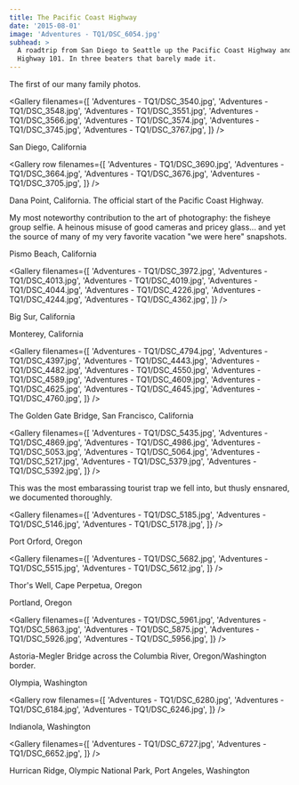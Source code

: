 ```yaml
---
title: The Pacific Coast Highway
date: '2015-08-01'
image: 'Adventures - TQ1/DSC_6054.jpg'
subhead: >
  A roadtrip from San Diego to Seattle up the Pacific Coast Highway and U.S.
  Highway 101. In three beaters that barely made it.
---
```


<Photo filename="Adventures - TQ1/DSC_3515.jpg">The first of our many family photos.</Photo>

<Gallery filenames={[
  'Adventures - TQ1/DSC_3540.jpg',
  'Adventures - TQ1/DSC_3548.jpg',
  'Adventures - TQ1/DSC_3551.jpg',
  'Adventures - TQ1/DSC_3566.jpg',
  'Adventures - TQ1/DSC_3574.jpg',
  'Adventures - TQ1/DSC_3745.jpg',
  'Adventures - TQ1/DSC_3767.jpg',
]} />

<Photo filename="Adventures - TQ1/DSC_3662.jpg">San Diego, California</Photo>

<Gallery row filenames={[
  'Adventures - TQ1/DSC_3690.jpg',
  'Adventures - TQ1/DSC_3664.jpg',
  'Adventures - TQ1/DSC_3676.jpg',
  'Adventures - TQ1/DSC_3705.jpg',
]} />

<Photo filename="Adventures - TQ1/DSC_3718.jpg">Dana Point, California. The official start of the Pacific Coast Highway.</Photo>

<Story filename="Adventures - TQ1/DSC_3739.jpg" copy="right">
  My most noteworthy contribution to the art of photography: the fisheye group
  selfie. A heinous misuse of good cameras and pricey glass... and yet the
  source of many of my very favorite vacation "we were here" snapshots.
</Story>

<Photo filename="Adventures - TQ1/DSC_3990.jpg">Pismo Beach, California</Photo>

<Gallery filenames={[
  'Adventures - TQ1/DSC_3972.jpg',
  'Adventures - TQ1/DSC_4013.jpg',
  'Adventures - TQ1/DSC_4019.jpg',
  'Adventures - TQ1/DSC_4044.jpg',
  'Adventures - TQ1/DSC_4226.jpg',
  'Adventures - TQ1/DSC_4244.jpg',
  'Adventures - TQ1/DSC_4362.jpg',
]} />

<Photo filename="Adventures - TQ1/DSC_4335.jpg">Big Sur, California</Photo>

<Photo filename="Adventures - TQ1/DSC_4778.jpg">Monterey, California</Photo>

<Gallery filenames={[
  'Adventures - TQ1/DSC_4794.jpg',
  'Adventures - TQ1/DSC_4397.jpg',
  'Adventures - TQ1/DSC_4443.jpg',
  'Adventures - TQ1/DSC_4482.jpg',
  'Adventures - TQ1/DSC_4550.jpg',
  'Adventures - TQ1/DSC_4589.jpg',
  'Adventures - TQ1/DSC_4609.jpg',
  'Adventures - TQ1/DSC_4625.jpg',
  'Adventures - TQ1/DSC_4645.jpg',
  'Adventures - TQ1/DSC_4760.jpg',
]} />

<Photo filename="Adventures - TQ1/DSC_4859.jpg">The Golden Gate Bridge, San Francisco, California</Photo>

<Gallery filenames={[
  'Adventures - TQ1/DSC_5435.jpg',
  'Adventures - TQ1/DSC_4869.jpg',
  'Adventures - TQ1/DSC_4986.jpg',
  'Adventures - TQ1/DSC_5053.jpg',
  'Adventures - TQ1/DSC_5064.jpg',
  'Adventures - TQ1/DSC_5217.jpg',
  'Adventures - TQ1/DSC_5379.jpg',
  'Adventures - TQ1/DSC_5392.jpg',
]} />

<Text>
  This was the most embarassing tourist trap we fell into, but thusly ensnared,
  we documented thoroughly.
</Text>

<Gallery filenames={[
  'Adventures - TQ1/DSC_5185.jpg',
  'Adventures - TQ1/DSC_5146.jpg',
  'Adventures - TQ1/DSC_5178.jpg',
]} />

<Photo filename="Adventures - TQ1/DSC_5474.jpg">Port Orford, Oregon</Photo>

<Gallery filenames={[
  'Adventures - TQ1/DSC_5682.jpg',
  'Adventures - TQ1/DSC_5515.jpg',
  'Adventures - TQ1/DSC_5612.jpg',
]} />

<Photo filename="Adventures - TQ1/DSC_5755.jpg">Thor's Well, Cape Perpetua, Oregon</Photo>

<Photo filename="Adventures - TQ1/DSC_5903.jpg">Portland, Oregon</Photo>

<Gallery filenames={[
  'Adventures - TQ1/DSC_5961.jpg',
  'Adventures - TQ1/DSC_5863.jpg',
  'Adventures - TQ1/DSC_5875.jpg',
  'Adventures - TQ1/DSC_5926.jpg',
  'Adventures - TQ1/DSC_5956.jpg',
]} />

<Photo filename="Adventures - TQ1/DSC_6054.jpg">Astoria-Megler Bridge across the Columbia River, Oregon/Washington border.</Photo>

<Photo filename="Adventures - TQ1/DSC_6143.jpg">Olympia, Washington</Photo>

<Gallery row filenames={[
  'Adventures - TQ1/DSC_6280.jpg',
  'Adventures - TQ1/DSC_6184.jpg',
  'Adventures - TQ1/DSC_6246.jpg',
]} />

<Photo filename="Adventures - TQ1/DSC_6514.jpg">Indianola, Washington</Photo>

<Gallery filenames={[
  'Adventures - TQ1/DSC_6727.jpg',
  'Adventures - TQ1/DSC_6652.jpg',
]} />

<Photo filename="Adventures - TQ1/DSC_6578.jpg">Hurrican Ridge, Olympic National Park, Port Angeles, Washington</Photo>
